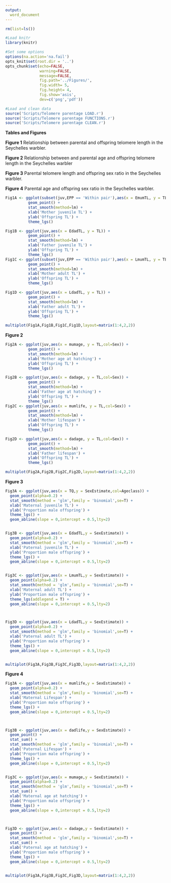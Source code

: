 ```yaml
---
output:
  word_document
---
```


```r

rm(list=ls())

#Load knitr
library(knitr)

#Set some options
options(na.action='na.fail')
opts_knit$set(root.dir = '..')
opts_chunk$set(echo=FALSE,
               warning=FALSE,
               message=FALSE,
               fig.path='../Figures/',
               fig.width= 5,
               fig.height= 4,
               fig.show='asis',
               dev=c('png','pdf'))

```

```r

#Load and clean data
source('Scripts/Telomere parentage LOAD.r')
source('Scripts/Telomere parentage FUNCTIONS.r')
source('Scripts/Telomere parentage CLEAN.r')


```


**Tables and Figures**

**Figure 1** Relationship between parental and offspring telomere length in the Seychelles warbler.

**Figure 2** Relationship between and parental age and offspring telomere length in the Seychelles warbler

**Figure 3** Parental telomere length and offspring sex ratio in the Seychelles warbler.

**Figure 4** Parental age and offspring sex ratio in the Seychelles warbler.




```r

Fig1A <- ggplot(subset(juv,EPP == 'Within pair'),aes(x = EmumTL, y = TL)) +
          geom_point() +
          stat_smooth(method=lm) +
          xlab('Mother juvenile TL') +
          ylab('Offspring TL') +
          theme_lgs()

Fig1B <- ggplot(juv,aes(x = EdadTL, y = TL)) +
          geom_point() +
          stat_smooth(method=lm) +
          xlab('Father juvenile TL') +
          ylab('Offspring TL') +
          theme_lgs()
Fig1C <- ggplot(subset(juv,EPP == 'Within pair'),aes(x = LmumTL, y = TL)) +
          geom_point() +
          stat_smooth(method=lm) +
          xlab('Mother adult TL') +
          ylab('Offspring TL') +
          theme_lgs()

Fig1D <- ggplot(juv,aes(x = LdadTL, y = TL)) +
          geom_point() +
          stat_smooth(method=lm) +
          xlab('Father adult TL') +
          ylab('Offspring TL') +
          theme_lgs()

multiplot(Fig1A,Fig1B,Fig1C,Fig1D,layout=matrix(1:4,2,2))

```



**Figure 2**
```r

Fig2A <- ggplot(juv,aes(x = mumage, y = TL,col=Sex)) +
          geom_point() +
          stat_smooth(method=lm) +
          xlab('Mother age at hatching') +
          ylab('Offspring TL') +
          theme_lgs()

Fig2B <- ggplot(juv,aes(x = dadage, y = TL,col=Sex)) +
          geom_point() +
          stat_smooth(method=lm) +
          xlab('Father age at hatching') +
          ylab('Offspring TL') +
          theme_lgs()
Fig2C <- ggplot(juv,aes(x = mumlife, y = TL,col=Sex)) +
          geom_point() +
          stat_smooth(method=lm) +
          xlab('Mother lifespan') +
          ylab('Offspring TL') +
          theme_lgs()

Fig2D <- ggplot(juv,aes(x = dadage, y = TL,col=Sex)) +
          geom_point() +
          stat_smooth(method=lm) +
          xlab('Father lifespan') +
          ylab('Offspring TL') +
          theme_lgs()

multiplot(Fig2A,Fig2B,Fig2C,Fig2D,layout=matrix(1:4,2,2))

```












**Figure 3**
```r

Fig3A <- ggplot(juv,aes(x = TQ,y = SexEstimate,col=Ageclass)) +
  geom_point(alpha=0.2) +
  stat_smooth(method = 'glm',family = 'binomial',se=T) +
  xlab('Maternal juvenile TL') +
  ylab('Proportion male offspring') +
  theme_lgs() +
  geom_abline(slope = 0,intercept = 0.5,lty=2)


Fig3B <- ggplot(juv,aes(x = EdadTL,y = SexEstimate)) +
  geom_point(alpha=0.2) +
  stat_smooth(method = 'glm',family = 'binomial',se=T) +
  xlab('Paternal juvenile TL') +
  ylab('Proportion male offspring') +
  theme_lgs() +
  geom_abline(slope = 0,intercept = 0.5,lty=2)


Fig3C <- ggplot(juv,aes(x = LmumTL,y = SexEstimate)) +
  geom_point(alpha=0.2) +
  stat_smooth(method = 'glm',family = 'binomial',se=T) +
  xlab('Maternal adult TL') +
  ylab('Proportion male offspring') +
  theme_lgs(addlegend = T) +
  geom_abline(slope = 0,intercept = 0.5,lty=2)



Fig3D <- ggplot(juv,aes(x = LdadTL,y = SexEstimate)) +
  geom_point(alpha=0.2) +
  stat_smooth(method = 'glm',family = 'binomial',se=T) +
  xlab('Paternal adult TL') +
  ylab('Proportion male offspring') +
  theme_lgs() +
  geom_abline(slope = 0,intercept = 0.5,lty=2)


multiplot(Fig3A,Fig3B,Fig3C,Fig3D,layout=matrix(1:4,2,2))


```


**Figure 4**
```r

Fig3A <- ggplot(juv,aes(x = mumlife,y = SexEstimate)) +
  geom_point(alpha=0.2) +
  stat_smooth(method = 'glm',family = 'binomial',se=T) +
  xlab('Maternal Lifespan') +
  ylab('Proportion male offspring') +
  theme_lgs() +
  geom_abline(slope = 0,intercept = 0.5,lty=2)



Fig3B <- ggplot(juv,aes(x = dadlife,y = SexEstimate)) +
  geom_point() +
  stat_sum() +
  stat_smooth(method = 'glm',family = 'binomial',se=T) +
  xlab('Paternal Lifespan') +
  ylab('Proportion male offspring') +
  theme_lgs() +
  geom_abline(slope = 0,intercept = 0.5,lty=2)


Fig3C <- ggplot(juv,aes(x = mumage,y = SexEstimate)) +
  geom_point(alpha=0.2) +
  stat_smooth(method = 'glm',family = 'binomial',se=T) +
  stat_sum() +
  xlab('Maternal age at hatching') +
  ylab('Proportion male offspring') +
  theme_lgs() +
  geom_abline(slope = 0,intercept = 0.5,lty=2)



Fig3D <- ggplot(juv,aes(x = dadage,y = SexEstimate)) +
  geom_point() +
  stat_smooth(method = 'glm',family = 'binomial',se=T) +
  stat_sum() +
  xlab('Paternal age at hatching') +
  ylab('Proportion male offspring') +
  theme_lgs() +
  geom_abline(slope = 0,intercept = 0.5,lty=2)


multiplot(Fig3A,Fig3B,Fig3C,Fig3D,layout=matrix(1:4,2,2))


```
